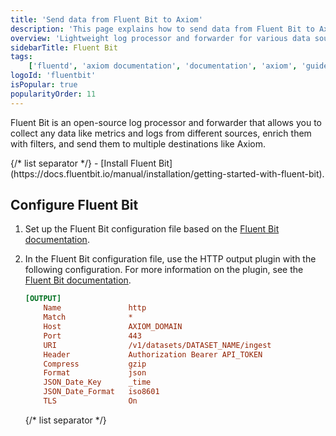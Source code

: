```yaml
---
title: 'Send data from Fluent Bit to Axiom'
description: 'This page explains how to send data from Fluent Bit to Axiom.'
overview: 'Lightweight log processor and forwarder for various data sources'
sidebarTitle: Fluent Bit
tags:
    ['fluentd', 'axiom documentation', 'documentation', 'axiom', 'guide', 'logs', 'fluent bit', 'metrics']
logoId: 'fluentbit'
isPopular: true
popularityOrder: 11
---
```



Fluent Bit is an open-source log processor and forwarder that allows you to collect any data like metrics and logs from different sources, enrich them with filters, and send them to multiple destinations like Axiom.

<Prerequisites />
{/* list separator */}
- [Install Fluent Bit](https://docs.fluentbit.io/manual/installation/getting-started-with-fluent-bit).

## Configure Fluent Bit

1. Set up the Fluent Bit configuration file based on the [Fluent Bit documentation](https://docs.fluentbit.io/manual/administration/configuring-fluent-bit/classic-mode/configuration-file).
1. In the Fluent Bit configuration file, use the HTTP output plugin with the following configuration. For more information on the plugin, see the [Fluent Bit documentation](https://docs.fluentbit.io/manual/pipeline/outputs/http).

    ```ini
    [OUTPUT]
        Name               http
        Match              *
        Host               AXIOM_DOMAIN
        Port               443
        URI                /v1/datasets/DATASET_NAME/ingest
        Header             Authorization Bearer API_TOKEN
        Compress           gzip
        Format             json
        JSON_Date_Key      _time
        JSON_Date_Format   iso8601
        TLS                On
    ```

    <ReplaceDomain />
    {/* list separator */}
    <ReplaceDatasetToken />